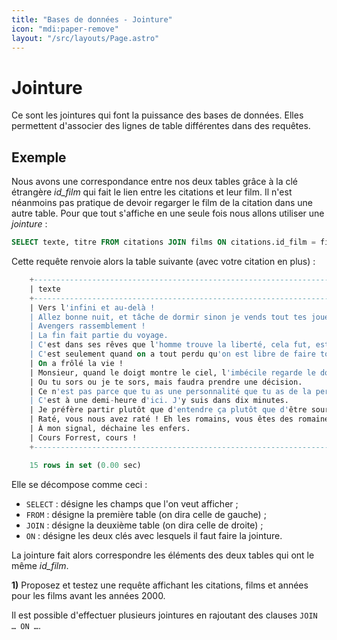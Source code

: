 ```yaml
---
title: "Bases de données - Jointure"
icon: "mdi:paper-remove"
layout: "/src/layouts/Page.astro"
---
```


# Jointure

Ce sont les jointures qui font la puissance des bases de données. Elles
permettent d'associer des lignes de table différentes dans des requêtes.

## Exemple

Nous avons une correspondance entre nos deux tables grâce à la clé étrangère
_id_film_ qui fait le lien entre les citations et leur film. Il n'est
néanmoins pas pratique de devoir regarger le film de la citation dans une
autre table. Pour que tout s'affiche en une seule fois nous allons utiliser
une _jointure_ :

```sql
SELECT texte, titre FROM citations JOIN films ON citations.id_film = films.id_film;
```

Cette requête renvoie alors la table suivante (avec votre citation en plus) :

```sql
    +--------------------------------------------------------------------------------------------------+-------------------------------------------+
    | texte                                                                                            | titre                                     |
    +--------------------------------------------------------------------------------------------------+-------------------------------------------+
    | Vers l'infini et au-delà !                                                                       | Toy Story                                 |
    | Allez bonne nuit, et tâche de dormir sinon je vends tout tes jouets !                            | Avengers : Endgame                        |
    | Avengers rassemblement !                                                                         | Avengers : Endgame                        |
    | La fin fait partie du voyage.                                                                    | Avengers : Endgame                        |
    | C'est dans ses rêves que l'homme trouve la liberté, cela fut, est, et restera la vérité.         | Le cercle des poètes disparus             |
    | C'est seulement quand on a tout perdu qu'on est libre de faire tout ce qu'on veut.               | Fight Club                                |
    | On a frôlé la vie !                                                                              | Fight Club                                |
    | Monsieur, quand le doigt montre le ciel, l'imbécile regarde le doigt.                            | Le fabuleux destin d'Amélie Poulain       |
    | Ou tu sors ou je te sors, mais faudra prendre une décision.                                      | Dikkenek                                  |
    | Ce n'est pas parce que tu as une personnalité que tu as de la personnalité.                      | Pulp Fiction                              |
    | C'est à une demi-heure d'ici. J'y suis dans dix minutes.                                         | Pulp Fiction                              |
    | Je préfère partir plutôt que d'entendre ça plutôt que d'être sourd !                             | La classe américaine                      |
    | Raté, vous nous avez raté ! Eh les romains, vous êtes des romaines !                             | Astérix et Obélix : mission Cléopâtre     |
    | À mon signal, déchaine les enfers.                                                               | Gladiator                                 |
    | Cours Forrest, cours !                                                                           | Forrest Gump                              |
    +--------------------------------------------------------------------------------------------------+-------------------------------------------+

    15 rows in set (0.00 sec)
```

Elle se décompose comme ceci :

  * `SELECT` : désigne les champs que l'on veut afficher ;
  * `FROM` : désigne la première table (on dira celle de gauche) ;
  * `JOIN` : désigne la deuxième table (on dira celle de droite) ;
  * `ON` : désigne les deux clés avec lesquels il faut faire la jointure.

La jointure fait alors correspondre les éléments des deux tables qui ont le
même _id_film_.

**1)** Proposez et testez une requête affichant les citations, films et années
pour les films avant les années 2000.

Il est possible d'effectuer plusieurs jointures en rajoutant des clauses `JOIN
… ON …`.